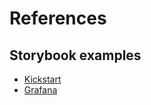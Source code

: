 
<Meta title="Documentation/References" />

# References

## Storybook examples

- [Kickstart](https://www.kickstartds.com/storybook/)
- [Grafana](https://developers.grafana.com/ui/latest/)
